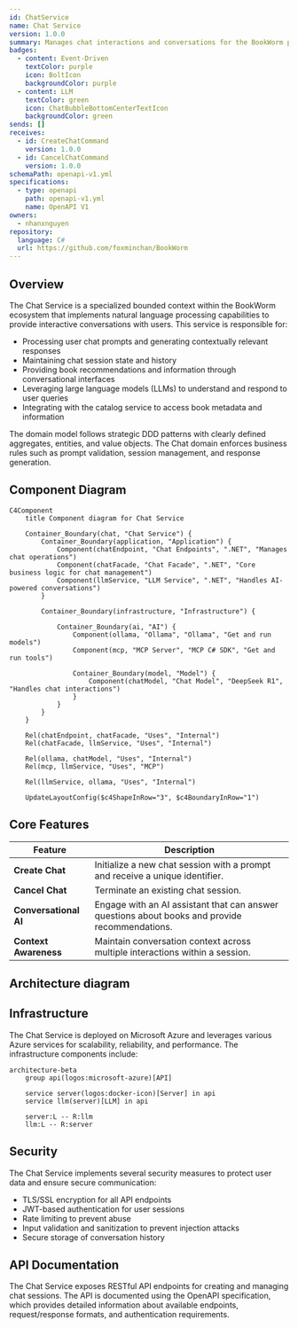```yaml
---
id: ChatService
name: Chat Service
version: 1.0.0
summary: Manages chat interactions and conversations for the BookWorm platform
badges:
  - content: Event-Driven
    textColor: purple
    icon: BoltIcon
    backgroundColor: purple
  - content: LLM
    textColor: green
    icon: ChatBubbleBottomCenterTextIcon
    backgroundColor: green
sends: []
receives:
  - id: CreateChatCommand
    version: 1.0.0
  - id: CancelChatCommand
    version: 1.0.0
schemaPath: openapi-v1.yml
specifications:
  - type: openapi
    path: openapi-v1.yml
    name: OpenAPI V1
owners:
  - nhanxnguyen
repository:
  language: C#
  url: https://github.com/foxminchan/BookWorm
---
```


<Tiles>
  <Tile
    icon="DocumentIcon"
    href={`/docs/services/${frontmatter.id}/${frontmatter.version}/changelog`}
    title="View the changelog"
    description="Want to know the history of this service? View the change logs"
  />
  <Tile
    icon="UserGroupIcon"
    href="/docs/users/nhanxnguyen"
    title="Contact the author"
    description="Any questions? Feel free to contact the owners"
  />
  <Tile
    icon="BoltIcon"
    href={`/visualiser/services/${frontmatter.id}/${frontmatter.version}`}
    title={`Receives ${frontmatter.receives.length} messages`}
    description="This service receives messages from other services"
  />
</Tiles>

## Overview

The Chat Service is a specialized bounded context within the BookWorm ecosystem that implements natural language processing capabilities to provide interactive conversations with users. This service is responsible for:

- Processing user chat prompts and generating contextually relevant responses
- Maintaining chat session state and history
- Providing book recommendations and information through conversational interfaces
- Leveraging large language models (LLMs) to understand and respond to user queries
- Integrating with the catalog service to access book metadata and information

The domain model follows strategic DDD patterns with clearly defined aggregates, entities, and value objects. The Chat domain enforces business rules such as prompt validation, session management, and response generation.

## Component Diagram

```mermaid
C4Component
    title Component diagram for Chat Service

    Container_Boundary(chat, "Chat Service") {
        Container_Boundary(application, "Application") {
            Component(chatEndpoint, "Chat Endpoints", ".NET", "Manages chat operations")
            Component(chatFacade, "Chat Facade", ".NET", "Core business logic for chat management")
            Component(llmService, "LLM Service", ".NET", "Handles AI-powered conversations")
        }

        Container_Boundary(infrastructure, "Infrastructure") {

            Container_Boundary(ai, "AI") {
                Component(ollama, "Ollama", "Ollama", "Get and run models")
                Component(mcp, "MCP Server", "MCP C# SDK", "Get and run tools")

                Container_Boundary(model, "Model") {
                    Component(chatModel, "Chat Model", "DeepSeek R1", "Handles chat interactions")
                }
            }
        }
    }

    Rel(chatEndpoint, chatFacade, "Uses", "Internal")
    Rel(chatFacade, llmService, "Uses", "Internal")

    Rel(ollama, chatModel, "Uses", "Internal")
    Rel(mcp, llmService, "Uses", "MCP")

    Rel(llmService, ollama, "Uses", "Internal")

    UpdateLayoutConfig($c4ShapeInRow="3", $c4BoundaryInRow="1")
```

## Core Features

| Feature               | Description                                                                                    |
| --------------------- | ---------------------------------------------------------------------------------------------- |
| **Create Chat**       | Initialize a new chat session with a prompt and receive a unique identifier.                   |
| **Cancel Chat**       | Terminate an existing chat session.                                                            |
| **Conversational AI** | Engage with an AI assistant that can answer questions about books and provide recommendations. |
| **Context Awareness** | Maintain conversation context across multiple interactions within a session.                   |

## Architecture diagram

<NodeGraph />

## Infrastructure

The Chat Service is deployed on Microsoft Azure and leverages various Azure services for scalability, reliability, and performance. The infrastructure components include:

```mermaid
architecture-beta
    group api(logos:microsoft-azure)[API]

    service server(logos:docker-icon)[Server] in api
    service llm(server)[LLM] in api

    server:L -- R:llm
    llm:L -- R:server
```

## Security

The Chat Service implements several security measures to protect user data and ensure secure communication:

- TLS/SSL encryption for all API endpoints
- JWT-based authentication for user sessions
- Rate limiting to prevent abuse
- Input validation and sanitization to prevent injection attacks
- Secure storage of conversation history

## API Documentation

The Chat Service exposes RESTful API endpoints for creating and managing chat sessions. The API is documented using the OpenAPI specification, which provides detailed information about available endpoints, request/response formats, and authentication requirements.
